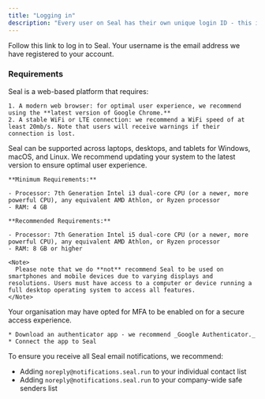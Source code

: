 ```yaml
---
title: "Logging in"
description: "Every user on Seal has their own unique login ID - this is important as it ensures that every action and digital record is entirely traceable."
---
```


<Card title="Seal login url" icon="stars" href="https://platform.seal.run">
  Follow this link to log in to Seal. Your username is the email address we have registered to your account.
</Card>

### Requirements

<AccordionGroup>
  <Accordion title="System Requirements" icon="copy">
    Seal is a web-based platform that requires:

    1. A modern web browser: for optimal user experience, we recommend using the **latest version of Google Chrome.**
    2. A stable WiFi or LTE connection: we recommend a WiFi speed of at least 20mb/s. Note that users will receive warnings if their connection is lost.
  </Accordion>
  <Accordion title="Hardware Recommendations" icon="rectangle-terminal">
    Seal can be supported across laptops, desktops, and tablets for Windows, macOS, and Linux. We recommend updating your system to the latest version to ensure optimal user experience.

    **Minimum Requirements:**

    - Processor: 7th Generation Intel i3 dual-core CPU (or a newer, more powerful CPU), any equivalent AMD Athlon, or Ryzen processor
    - RAM: 4 GB

    **Recommended Requirements:**

    - Processor: 7th Generation Intel i5 dual-core CPU (or a newer, more powerful CPU), any equivalent AMD Athlon, or Ryzen processor
    - RAM: 8 GB or higher

    <Note>
      Please note that we do **not** recommend Seal to be used on smartphones and mobile devices due to varying displays and resolutions. Users must have access to a computer or device running a full desktop operating system to access all features.
    </Note>
    
  </Accordion>
  <Accordion title="Two-Factor Authentication (2FA)" icon="rectangle-terminal">
    Your organisation may have opted for MFA to be enabled on for a secure access experience.

    * Download an authenticator app - we recommend _Google Authenticator._
    * Connect the app to Seal
  </Accordion>
</AccordionGroup>



<Note>
  To ensure you receive all Seal email notifications, we recommend:

* Adding `noreply@notifications.seal.run` to your individual contact list
* Adding `noreply@notifications.seal.run` to your company-wide safe senders list
</Note>